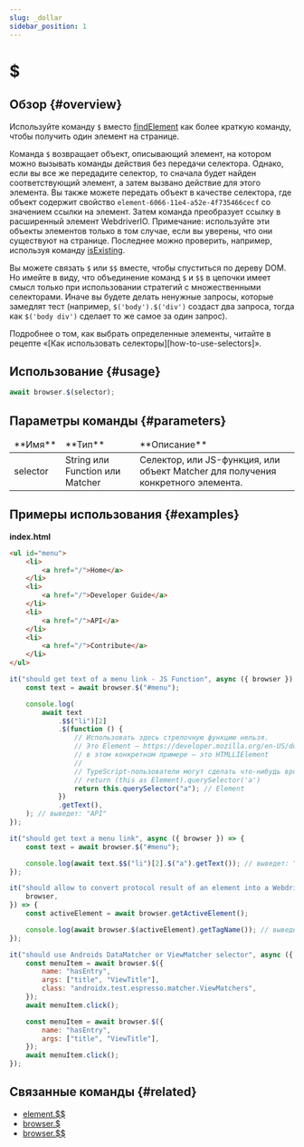 ```yaml
---
slug: _dollar
sidebar_position: 1
---
```



# $

## Обзор {#overview}

Используйте команду `$` вместо [findElement][find-element] как более краткую команду, чтобы получить один элемент на странице.

Команда `$` возвращает объект, описывающий элемент, на котором можно вызывать команды действия без передачи селектора. Однако, если вы все же передадите селектор, то сначала будет найден соответствующий элемент, а затем вызвано действие для этого элемента. Вы также можете передать объект в качестве селектора, где объект содержит свойство `element-6066-11e4-a52e-4f735466cecf` со значением ссылки на элемент. Затем команда преобразует ссылку в расширенный элемент WebdriverIO. Примечание: используйте эти объекты элементов только в том случае, если вы уверены, что они существуют на странице. Последнее можно проверить, например, используя команду [isExisting](../isExisting).

Вы можете связать `$` или `$$` вместе, чтобы спуститься по дереву DOM. Но имейте в виду, что объединение команд `$` и `$$` в цепочки имеет смысл только при использовании стратегий с множественными селекторами. Иначе вы будете делать ненужные запросы, которые замедлят тест (например, `$('body').$('div')` создаст два запроса, тогда как `$('body div')` сделает то же самое за один запрос).

<Admonition type="info">
    Подробнее о том, как выбрать определенные элементы, читайте в рецепте «[Как использовать
    селекторы][how-to-use-selectors]».
</Admonition>

## Использование {#usage}

```javascript
await browser.$(selector);
```

## Параметры команды {#parameters}

<table>
<thead>
<tr><td>**Имя**</td><td>**Тип**</td><td>**Описание**</td></tr>
</thead>
<tbody>
<tr><td>selector</td><td>String или Function или Matcher</td><td>Селектор, или JS-функция, или объект Matcher для получения конкретного элемента.</td></tr>

</tbody>
</table>

## Примеры использования {#examples}

**index.html**

```html
<ul id="menu">
    <li>
        <a href="/">Home</a>
    </li>
    <li>
        <a href="/">Developer Guide</a>
    </li>
    <li>
        <a href="/">API</a>
    </li>
    <li>
        <a href="/">Contribute</a>
    </li>
</ul>
```

```javascript
it("should get text of a menu link - JS Function", async ({ browser }) => {
    const text = await browser.$("#menu");

    console.log(
        await text
            .$$("li")[2]
            .$(function () {
                // Использовать здесь стрелочную функцию нельзя.
                // Это Element – https://developer.mozilla.org/en-US/docs/Web/API/Element
                // в этом конкретном примере – это HTMLLIElement
                //
                // TypeScript-пользователи могут сделать что-нибудь вроде:
                // return (this as Element).querySelector('a')
                return this.querySelector("a"); // Element
            })
            .getText(),
    ); // выведет: "API"
});

it("should get text a menu link", async ({ browser }) => {
    const text = await browser.$("#menu");

    console.log(await text.$$("li")[2].$("a").getText()); // выведет: "API"
});

it("should allow to convert protocol result of an element into a WebdriverIO element", async ({
    browser,
}) => {
    const activeElement = await browser.getActiveElement();

    console.log(await browser.$(activeElement).getTagName()); // выведет активный элемент
});

it("should use Androids DataMatcher or ViewMatcher selector", async ({ browser }) => {
    const menuItem = await browser.$({
        name: "hasEntry",
        args: ["title", "ViewTitle"],
        class: "androidx.test.espresso.matcher.ViewMatchers",
    });
    await menuItem.click();

    const menuItem = await browser.$({
        name: "hasEntry",
        args: ["title", "ViewTitle"],
    });
    await menuItem.click();
});
```

## Связанные команды {#related}

-   [element.$$](../_dollardollar)
-   [browser.$](../../browser/_dollar)
-   [browser.$$](../../browser/_dollardollar)

[find-element]: https://webdriver.io/docs/api/webdriver/#findelement
[how-to-use-selectors]: https://webdriver.io/docs/selectors
